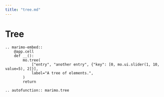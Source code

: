 ```yaml
---
title: "tree.md"
---
```


# Tree

```{eval-rst}
.. marimo-embed::
    @app.cell
    def __():
        mo.tree(
            ["entry", "another entry", {"key": [0, mo.ui.slider(1, 10, value=5), 2]}],
            label="A tree of elements.",
        )
        return
```

```{eval-rst}
.. autofunction:: marimo.tree
```
